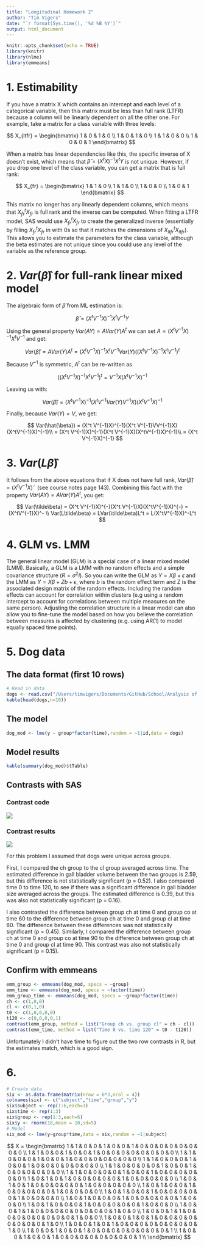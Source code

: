 ```yaml
---
title: "Longitudinal Homework 2"
author: "Tim Vigers"
date: "`r format(Sys.time(), '%d %B %Y')`"
output: html_document
---
```


```r
knitr::opts_chunk$set(echo = TRUE)
library(knitr)
library(nlme)
library(emmeans)
```

# 1. Estimability

If you have a matrix X which contains an intercept and each level of a categorical variable, then this matrix must be less than full rank (LTFR) because a column will be linearly dependent on all the other one. For example, take a matrix for a class variable with three levels:

$$
X_{ltfr} = \begin{bmatrix}
    1 & 0 & 1 & 0 \\
    1 & 0 & 1 & 0 \\
    1 & 1 & 0 & 0 \\
    1 & 0 & 0 & 1
\end{bmatrix}
$$

When a matrix has linear dependencies like this, the specific inverse of X doesn't exist, which means that $\hat{\beta}=(X^tX)^{-1}X^tY$ is not unique. However, if you drop one level of the class variable, you can get a matrix that is full rank:

$$
X_{fr} = \begin{bmatrix}
    1 & 1 & 0 \\
    1 & 1 & 0 \\
    1 & 0 & 0 \\
    1 & 0 & 1
\end{bmatrix}
$$

This matrix no longer has any linearly dependent columns, which means that $X_{fr}^tX_{fr}$ is full rank and the inverse can be computed. When fitting a LTFR model, SAS would use $X_{fr}^tX_{fr}$ to create the generalized inverse (essentially by filling $X_{fr}^tX_{fr}$ in with 0s so that it matches the dimensions of $X_{ltfr}^tX_{ltfr}$). This allows you to estimate the parameters for the class variable, although the beta estimates are not unique since you could use any level of the variable as the reference group.

# 2. $Var(\hat{\beta})$ for full-rank linear mixed model

The algebraic form of $\hat{\beta}$ from ML estimation is:

$$
\hat{\beta} = (X^t V^{-1}X)^{-1}X^t V^{-1}Y
$$

Using the general property $Var(AY) = AVar(Y)A^t$ we can set $A=(X^t V^{-1}X)^{-1}X^t V^{-1}$ and get:

$$
Var(\hat{\beta}) = AVar(Y)A^t=(X^t V^{-1}X)^{-1}X^t V^{-1}Var(Y)((X^t V^{-1}X)^{-1}X^t V^{-1})^t
$$

Because $V^{-1}$ is symmetric, $A^t$ can be re-written as

$$
((X^t V^{-1}X)^{-1}X^t V^{-1})^t = V^{-1}X(X^tV^{-1}X)^{-1}
$$

Leaving us with:

$$
Var(\hat{\beta}) = (X^t V^{-1}X)^{-1}(X^t V^{-1}Var(Y)V^{-1}X)(X^tV^{-1}X)^{-1}
$$

Finally, because $Var(Y)=V$, we get:

$$
Var(\hat{\beta}) = (X^t V^{-1}X)^{-1}(X^t V^{-1}VV^{-1}X)(X^tV^{-1}X)^{-1}\\
= (X^t V^{-1}X)^{-1}(X^t V^{-1}X)(X^tV^{-1}X)^{-1}\\
= (X^t V^{-1}X)^{-1}
$$

# 3. $Var(L\hat{\beta})$

It follows from the above equations that if X does not have full rank, $Var(\tilde\beta)=(X^tV^{-1}X)^-$ (see course notes page 143). Combining this fact with the property $Var(AY) = AVar(Y)A^t$, you get:

$$
Var(\tilde\beta) = (X^t V^{-1}X)^{-}(X^t V^{-1}X)(X^tV^{-1}X)^{-} = (X^tV^{-1}X)^- \\
Var(L\tilde\beta) = LVar(\tilde\beta)L^t = L(X^tV^{-1}X)^-L^t
$$

# 4. GLM vs. LMM

The general linear model (GLM) is a special case of a linear mixed model (LMM). Basically, a GLM is a LMM with no random effects and a simple covariance structure ($R=\sigma^2I$). So you can write the GLM as $Y=X\beta+\epsilon$ and the LMM as $Y=X\beta+Zb+\epsilon$, where $b$ is the random effect term and Z is the associated design matrix of the random effects. Including the random effects can account for correlation within clusters (e.g using a random intercept to account for correlations between multiple measures on the same person). Adjusting the correlation structure in a linear model can also allow you to fine-tune the model based on how you believe the correlation between measures is affected by clustering (e.g. using AR(1) to model equally spaced time points).

# 5. Dog data

## The data format (first 10 rows)

```r
# Read in data
dogs <- read.csv("/Users/timvigers/Documents/GitHub/School/Analysis of Longitudinal Data/Homework 2/dog_data.csv")
kable(head(dogs,n=10))
```

## The model

```r
dog_mod <- lme(y ~ group*factor(time),random = ~1|id,data = dogs)
```

## Model results

```r
kable(summary(dog_mod)$tTable)
```

## Contrasts with SAS

### Contrast code

![](/Users/timvigers/Documents/GitHub/School/Analysis of Longitudinal Data/Homework 2/Code.png)

### Contrast results

![](/Users/timvigers/Documents/GitHub/School/Analysis of Longitudinal Data/Homework 2/Contrasts.png)

For this problem I assumed that dogs were unique across groups.

First, I compared the ch group to the cl group averaged across time. The estimated difference in gall bladder volume between the two groups is 2.59, but this difference is not statistically significant (p = 0.52). I also compared time 0 to time 120, to see if there was a significant difference in gall bladder size averaged across the groups. The estimated difference is 0.39, but this was also not statistically significant (p = 0.16).

I also contrasted the difference between group ch at time 0 and group co at time 60 to the difference between group ch at time 0 and group cl at time 60. The difference between these differences was not statistically significant (p = 0.45). Similarly, I compared the difference between group ch at time 0 and group co at time 90 to the difference between group ch at time 0 and group cl at time 90. This contrast was also not statistically significant (p = 0.15).

## Confirm with emmeans

```r
emm_group <- emmeans(dog_mod, specs = ~group)
emm_time <- emmeans(dog_mod, specs = ~factor(time))
emm_group_time <- emmeans(dog_mod, specs = ~group*factor(time))
ch <- c(1,0,0)
cl <- c(0,1,0)
t0 <- c(1,0,0,0,0)
t120 <- c(0,0,0,0,1)
contrast(emm_group, method = list("Group ch vs. group cl" = ch - cl))
contrast(emm_time, method = list("Time 0 vs. time 120" = t0 - t120))
```

Unfortunately I didn't have time to figure out the two row contrasts in R, but the estimates match, which is a good sign.

# 6.

```r
# Create data
six <- as.data.frame(matrix(nrow = 6*3,ncol = 4))
colnames(six) <- c("subject","time","group","y")
six$subject <- rep(1:6,each=3)
six$time <- rep(1:3)
six$group <- rep(1:3,each=6)
six$y <- rnorm(18,mean = 10,sd=5)
# Model
six_mod <- lme(y~group*time,data = six,random = ~1|subject)
```

$$
X = \begin{bmatrix}
    1 & 1 & 0 & 0 & 1 & 0 & 0 & 1 & 0 & 0 & 0 & 0 & 0 & 0 & 0 & 0 \\
    1 & 1 & 0 & 0 & 1 & 0 & 0 & 1 & 0 & 0 & 0 & 0 & 0 & 0 & 0 & 0 \\
    1 & 1 & 0 & 0 & 0 & 1 & 0 & 0 & 1 & 0 & 0 & 0 & 0 & 0 & 0 & 0 \\
    1 & 1 & 0 & 0 & 0 & 1 & 0 & 0 & 1 & 0 & 0 & 0 & 0 & 0 & 0 & 0 \\
    1 & 1 & 0 & 0 & 0 & 0 & 1 & 0 & 0 & 1 & 0 & 0 & 0 & 0 & 0 & 0 \\
    1 & 1 & 0 & 0 & 0 & 0 & 1 & 0 & 0 & 1 & 0 & 0 & 0 & 0 & 0 & 0 \\
    1 & 0 & 1 & 0 & 1 & 0 & 0 & 0 & 0 & 0 & 1 & 0 & 0 & 0 & 0 & 0 \\
    1 & 0 & 1 & 0 & 1 & 0 & 0 & 0 & 0 & 0 & 1 & 0 & 0 & 0 & 0 & 0 \\
    1 & 0 & 1 & 0 & 0 & 1 & 0 & 0 & 0 & 0 & 0 & 1 & 0 & 0 & 0 & 0 \\
    1 & 0 & 1 & 0 & 0 & 1 & 0 & 0 & 0 & 0 & 0 & 1 & 0 & 0 & 0 & 0 \\
    1 & 0 & 1 & 0 & 0 & 0 & 1 & 0 & 0 & 0 & 0 & 0 & 1 & 0 & 0 & 0 \\
    1 & 0 & 1 & 0 & 0 & 0 & 1 & 0 & 0 & 0 & 0 & 0 & 1 & 0 & 0 & 0 \\
    1 & 0 & 0 & 1 & 1 & 0 & 0 & 0 & 0 & 0 & 0 & 0 & 0 & 1 & 0 & 0 \\
    1 & 0 & 0 & 1 & 1 & 0 & 0 & 0 & 0 & 0 & 0 & 0 & 0 & 1 & 0 & 0 \\
    1 & 0 & 0 & 1 & 0 & 1 & 0 & 0 & 0 & 0 & 0 & 0 & 0 & 0 & 1 & 0 \\
    1 & 0 & 0 & 1 & 0 & 1 & 0 & 0 & 0 & 0 & 0 & 0 & 0 & 0 & 1 & 0 \\
    1 & 0 & 0 & 1 & 0 & 0 & 1 & 0 & 0 & 0 & 0 & 0 & 0 & 0 & 0 & 1 \\
    1 & 0 & 0 & 1 & 0 & 0 & 1 & 0 & 0 & 0 & 0 & 0 & 0 & 0 & 0 & 1 \\
\end{bmatrix}
$$

